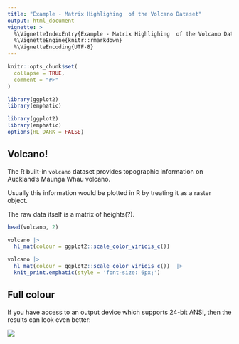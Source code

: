 ```yaml
---
title: "Example - Matrix Highlighing  of the Volcano Dataset"
output: html_document
vignette: >
  %\VignetteIndexEntry{Example - Matrix Highlighing  of the Volcano Dataset}
  %\VignetteEngine{knitr::rmarkdown}
  %\VignetteEncoding{UTF-8}
---
```


```r
knitr::opts_chunk$set(
  collapse = TRUE,
  comment = "#>"
)

library(ggplot2)
library(emphatic)
```

```r
library(ggplot2)
library(emphatic)
options(HL_DARK = FALSE)
```

Volcano!
------------------------------------------------------------------------------

The R built-in `volcano` dataset provides topographic information on Auckland's
Maunga Whau volcano.

Usually this information would be plotted in R by treating it as a raster object.

The raw data itself is a matrix of heights(?).

```r
head(volcano, 2)
```



```r
volcano |>
  hl_mat(colour = ggplot2::scale_color_viridis_c()) 
```



```r
volcano |>
  hl_mat(colour = ggplot2::scale_color_viridis_c())  |>
  knit_print.emphatic(style = 'font-size: 6px;')
```


## Full colour

If you have access to an output device which supports 24-bit ANSI, then the 
results can look even better:

<img src="figures/volcano.png" />







